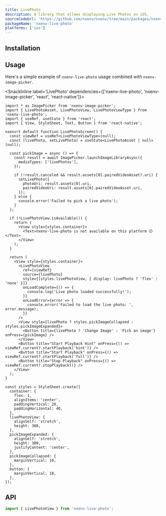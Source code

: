 ```yaml
---
title: LivePhoto
description: A library that allows displaying Live Photos on iOS.
sourceCodeUrl: 'https://github.com/nxenv/nxenv/tree/main/packages/nxenv-live-photo'
packageName: 'nxenv-live-photo'
platforms: ['ios']
---
```



## Installation

<APIInstallSection />

## Usage

Here's a simple example of `nxenv-live-photo` usage combined with `nxenv-image-picker`.

<SnackInline label='LivePhoto' dependencies={['nxenv-live-photo', 'nxenv-image-picker', 'react', 'react-native']}>

```tsx
import * as ImagePicker from 'nxenv-image-picker';
import { LivePhotoAsset, LivePhotoView, LivePhotoViewType } from 'nxenv-live-photo';
import { useRef, useState } from 'react';
import { View, StyleSheet, Text, Button } from 'react-native';

nxenvrt default function LivePhotoScreen() {
  const viewRef = useRef<LivePhotoViewType>(null);
  const [livePhoto, setLivePhoto] = useState<LivePhotoAsset | null>(null);

  const pickImage = async () => {
    const result = await ImagePicker.launchImageLibraryAsync({
      mediaTypes: ['livePhotos'],
    });

    if (!result.canceled && result.assets[0].pairedVideoAsset?.uri) {
      setLivePhoto({
        photoUri: result.assets[0].uri,
        pairedVideoUri: result.assets[0].pairedVideoAsset.uri,
      });
    } else {
      console.error('Failed to pick a live photo');
    }
  };

  if (!LivePhotoView.isAvailable()) {
    return (
      <View style={styles.container}>
        <Text>nxenv-live-photo is not available on this platform 😕</Text>
      </View>
    );
  }

  return (
    <View style={styles.container}>
      <LivePhotoView
        ref={viewRef}
        source={livePhoto}
        style={[styles.livePhotoView, { display: livePhoto ? 'flex' : 'none' }]}
        onLoadComplete={() => {
          console.log('Live photo loaded successfully!');
        }}
        onLoadError={error => {
          console.error('Failed to load the live photo: ', error.message);
        }}
      />
      <View style={livePhoto ? styles.pickImageCollapsed : styles.pickImageExpanded}>
        <Button title={livePhoto ? 'Change Image' : 'Pick an image'} onPress={pickImage} />
      </View>
      <Button title="Start Playback Hint" onPress={() => viewRef.current?.startPlayback('hint')} />
      <Button title="Start Playback" onPress={() => viewRef.current?.startPlayback('full')} />
      <Button title="Stop Playback" onPress={() => viewRef.current?.stopPlayback()} />
    </View>
  );
}

const styles = StyleSheet.create({
  container: {
    flex: 1,
    alignItems: 'center',
    paddingVertical: 20,
    paddingHorizontal: 40,
  },
  livePhotoView: {
    alignSelf: 'stretch',
    height: 300,
  },
  pickImageExpanded: {
    alignSelf: 'stretch',
    height: 300,
    justifyContent: 'center',
  },
  pickImageCollapsed: {
    marginVertical: 10,
  },
  button: {
    marginVertical: 10,
  },
});
```

</SnackInline>

## API

```js
import { LivePhotoView } from 'nxenv-live-photo';
```

<APISection packageName="nxenv-live-photo" apiName="LivePhoto" />
